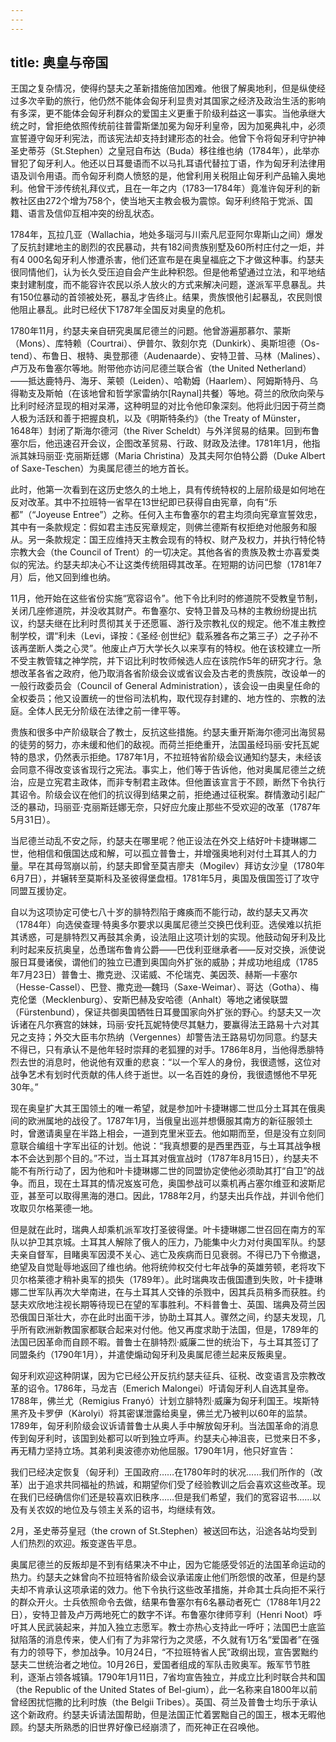 ```yaml
---
---
---
```

title: 奥皇与帝国
---




王国之复杂情况，使得约瑟夫之革新措施倍加困难。他很了解奥地利，但是纵使经过多次辛勤的旅行，他仍然不能体会匈牙利显贵对其国家之经济及政治生活的影响有多深，更不能体会匈牙利群众的爱国主义更重于阶级利益这一事实。当他承继大统之时，曾拒绝依照传统前往普雷斯堡加冕为匈牙利皇帝，因为加冕典礼中，必须宣誓遵守匈牙利宪法，而该宪法却支持封建形态的社会。他曾下令将匈牙利守护神圣史蒂芬（St.Stephen）之皇冠自布达（Buda）移往维也纳（1784年），此举亦冒犯了匈牙利人。他还以日耳曼语而不以马扎耳语代替拉丁语，作为匈牙利法律用语及训令用语。而令匈牙利商人愤怒的是，他曾利用关税阻止匈牙利产品输入奥地利。他曾干涉传统礼拜仪式，且在一年之内（1783—1784年）竟准许匈牙利的新教社区由272个增为758个，使当地天主教会极为震惊。匈牙利终陷于党派、国籍、语言及信仰互相冲突的纷乱状态。

1784年，瓦拉几亚（Wallachia，地处多瑙河与川索凡尼亚阿尔卑斯山之间）爆发了反抗封建地主的剧烈的农民暴动，共有182间贵族别墅及60所村庄付之一炬，并有4 000名匈牙利人惨遭杀害，他们还宣布是在奥皇福庇之下才做这种事。约瑟夫很同情他们，认为长久受压迫自会产生此种积怨。但是他希望通过立法，和平地结束封建制度，而不能容许农民以杀人放火的方式来解决问题，遂派军平息暴乱。共有150位暴动的首领被处死，暴乱才告终止。结果，贵族恨他引起暴乱，农民则恨他阻止暴乱。此时已经伏下1787年全国反对奥皇的危机。

1780年11月，约瑟夫亲自研究奥属尼德兰的问题。他曾游遍那慕尔、蒙斯（Mons）、库特赖（Courtrai）、伊普尔、敦刻尔克（Dunkirk）、奥斯坦德（Os-tend）、布鲁日、根特、奥登那德（Audenaarde）、安特卫普、马林（Malines）、卢万及布鲁塞尔等地。附带他亦访问尼德兰联合省（the United Netherland）——抵达鹿特丹、海牙、莱顿（Leiden）、哈勒姆（Haarlem）、阿姆斯特丹、乌得勒支及斯帕（在该地曾和哲学家雷纳尔[Raynal]共餐）等地。荷兰的欣欣向荣与比利时经济显现的相对呆滞，这种明显的对比令他印象深刻。他将此归因于荷兰商人极为活跃和善于把握良机，以及《明斯特条约》（the Treaty of Münster，1648年）封闭了斯海尔德河（the River Scheldt）与外洋贸易的结果。回到布鲁塞尔后，他迅速召开会议，企图改革贸易、行政、财政及法律。1781年1月，他指派其妹玛丽亚·克丽斯廷娜（Maria Christina）及其夫阿尔伯特公爵（Duke Albert of Saxe-Teschen）为奥属尼德兰的地方首长。

此时，他第一次看到在这历史悠久的土地上，具有传统特权的上层阶级是如何地在反对改革。其中不拉班特一省早在13世纪即已获得自由宪章，向有“乐都”（“Joyeuse Entree”）之称。任何入主布鲁塞尔的君主均须向宪章宣誓效忠，其中有一条款规定：假如君主违反宪章规定，则佛兰德斯有权拒绝对他服务和服从。另一条款规定：国王应维持天主教会现有的特权、财产及权力，并执行特伦特宗教大会（the Council of Trent）的一切决定。其他各省的贵族及教士亦喜爱类似的宪法。约瑟夫却决心不让这类传统阻碍其改革。在短期的访问巴黎（1781年7月）后，他又回到维也纳。

11月，他开始在这些省份实施“宽容诏令”。他下令比利时的修道院不受教皇节制，关闭几座修道院，并没收其财产。布鲁塞尔、安特卫普及马林的主教纷纷提出抗议，约瑟夫继在比利时贯彻其关于还愿匾、游行及宗教礼仪的规定。他不准主教控制学校，谓“利未（Levi，译按：《圣经·创世纪》载系雅各布之第三子）之子孙不该再垄断人类之心灵”。他废止卢万大学长久以来享有的特权。他在该校建立一所不受主教管辖之神学院，并下诏比利时牧师候选人应在该院作5年的研究才行。急想改革各省之政府，他乃取消各省阶级会议或省议会及古老的贵族院，改设单一的一般行政委员会（Council of General Administration），该会设一由奥皇任命的全权委员；他又设置统一的世俗司法机构，取代现存封建的、地方性的、宗教的法庭。全体人民无分阶级在法律之前一律平等。

贵族和很多中产阶级联合了教士，反抗这些措施。约瑟夫重开斯海尔德河出海贸易的徒劳的努力，亦未缓和他们的敌视。而荷兰拒绝重开，法国虽经玛丽·安托瓦妮特的恳求，仍然表示拒绝。1787年1月，不拉班特省阶级会议通知约瑟夫，未经该会同意不得改变该省现行之宪法。事实上，他们等于告诉他，他对奥属尼德兰之统治，应是立宪君主政体，而非专制君主政体。但他置该宣言于不顾，断然下令执行其诏令。阶级会议在他们的抗议得到结果之前，拒绝通过征税案。群情激动引起广泛的暴动，玛丽亚·克丽斯廷娜无奈，只好应允废止那些不受欢迎的改革（1787年5月31日）。

当尼德兰动乱不安之际，约瑟夫在哪里呢？他正设法在外交上结好叶卡捷琳娜二世，他相信和俄国达成和解，可以孤立普鲁士，并增强奥地利对付土耳其人的力量。早在其母驾崩以前，约瑟夫即曾至莫吉廖夫（Mogilev）拜访女沙皇（1780年6月7日），并辗转至莫斯科及圣彼得堡盘桓。1781年5月，奥国及俄国签订了攻守同盟互援协定。

自以为这项协定可使七八十岁的腓特烈陷于瘫痪而不能行动，故约瑟夫又再次（1784年）向选侯查理·特奥多尔要求以奥属尼德兰交换巴伐利亚。选侯难以抗拒其诱惑，可是腓特烈又再鼓其余勇，设法阻止这项计划的实现。他鼓动匈牙利及比利时起来反抗奥皇，怂恿瑞布鲁肯公爵——巴伐利亚继承者——反对交换，派使说服日耳曼诸侯，谓他们的独立已遭到奥国向外扩张的威胁；并成功地组成（1785年7月23日）普鲁士、撒克逊、汉诺威、不伦瑞克、美因茨、赫斯—卡塞尔（Hesse-Cassel）、巴登、撒克逊—魏玛（Saxe-Weimar）、哥达（Gotha）、梅克伦堡（Mecklenburg）、安斯巴赫及安哈德（Anhalt）等地之诸侯联盟（Fürstenbund），保证共御奥国牺牲日耳曼国家向外扩张的野心。约瑟夫又一次诉诸在凡尔赛宫的妹妹，玛丽·安托瓦妮特使尽其魅力，要赢得法王路易十六对其兄之支持；外交大臣韦尔热纳（Vergennes）却警告法王路易切勿同意。约瑟夫不得已，只有承认不是他年轻时崇拜的老狐狸的对手。1786年8月，当他得悉腓特烈去世的消息时，他说他有双重的悲哀：“以一个军人的身份，我很遗憾，这位对战争艺术有划时代贡献的伟人终于逝世。以一名百姓的身份，我很遗憾他不早死30年。”

现在奥皇扩大其王国领土的唯一希望，就是参加叶卡捷琳娜二世瓜分土耳其在俄奥间的欧洲属地的战役了。1787年1月，当俄皇出巡并想慑服其南方的新征服领土时，曾邀请奥皇在半路上相会，一道到克里米亚去。他如期而至，但是没有立刻同意联合编组十字军出征的计划。他说：“我真想要的是西里西亚，与土耳其战争根本不会达到那个目的。”不过，当土耳其对俄宣战时（1787年8月15日），约瑟夫不能不有所行动了，因为他和叶卡捷琳娜二世的同盟协定使他必须助其打“自卫”的战争。而且，现在土耳其的情况岌岌可危，奥国参战可以乘机再占塞尔维亚和波斯尼亚，甚至可以取得黑海的港口。因此，1788年2月，约瑟夫出兵作战，并训令他们攻取贝尔格莱德一地。

但是就在此时，瑞典人却乘机派军攻打圣彼得堡。叶卡捷琳娜二世召回在南方的军队以护卫其京城。土耳其人解除了俄人的压力，乃能集中火力对付奥国军队。约瑟夫亲自督军，目睹奥军因漠不关心、逃亡及疾病而日见衰弱。不得已乃下令撤退，绝望及自觉耻辱地返回了维也纳。他将统帅权交付七年战争的英雄劳顿，老将攻下贝尔格莱德才稍补奥军的损失（1789年）。此时瑞典攻击俄国遭到失败，叶卡捷琳娜二世军队再次大举南进，在与土耳其人交锋的杀戮中，因其兵员稍多而获胜。约瑟夫欢欣地注视长期等待现已在望的军事胜利。不料普鲁士、英国、瑞典及荷兰因恐俄国日渐壮大，亦在此时出面干涉，协助土耳其人。骤然之间，约瑟夫发现，几乎所有欧洲新教国家都联合起来对付他。他又再度求助于法国，但是，1789年的法国已因革命而自顾不暇。普鲁士在腓特烈·威廉二世的统治下，与土耳其签订了同盟条约（1790年1月），并遣使煽动匈牙利及奥属尼德兰起来反叛奥皇。

匈牙利欢迎这种阴谋，因为它已经公开反抗约瑟夫征兵、征税、改变语言及宗教改革的诏令。1786年，马龙吉（Emerich Malongei）吁请匈牙利人自选其皇帝。1788年，佛兰尤（Remigius Franyó）计划立腓特烈·威廉为匈牙利国王。埃斯特黑齐及卡罗伊（Kàrolyi）将其密谋泄露给奥皇，佛兰尤乃被判以60年的监禁。1789年，匈牙利阶级会议诉请普鲁士从奥人手中解放匈牙利。当法国革命的消息传到匈牙利时，该国到处都可以听到独立呼声。约瑟夫心神沮丧，已觉来日不多，再无精力坚持立场。其弟利奥波德亦劝他屈服。1790年1月，他只好宣告：

我们已经决定恢复（匈牙利）王国政府……在1780年时的状况……我们所作的（改革）出于追求共同福祉的热诚，和期望你们受了经验教训之后会喜欢这些改革。现在我们已经确信你们还是较喜欢旧秩序……但是我们希望，我们的宽容诏书……以及有关农奴的地位及与领主关系的诏书，均继续有效。



2月，圣史蒂芬皇冠（the crown of St.Stephen）被送回布达，沿途各站均受到人们热烈的欢迎。叛变遂告平息。

奥属尼德兰的反叛却是不到有结果决不中止，因为它能感受邻近的法国革命运动的热力。约瑟夫之妹曾向不拉班特省阶级会议承诺废止他们所怨恨的改革，但是约瑟夫却不肯承认这项承诺的效力。他下令执行这些改革措施，并命其士兵向拒不采行的群众开火。士兵依照命令去做，结果布鲁塞尔有6名暴动者死亡（1788年1月22日），安特卫普及卢万两地死亡的数字不详。布鲁塞尔律师亨利（Henri Noot）呼吁其人民武装起来，并加入独立志愿军。教士亦热心支持此一呼吁；法国巴士底监狱陷落的消息传来，使人们有了为非常行为之灵感，不久就有1万名“爱国者”在强有力的领导下，参加战争。10月24日，“不拉班特省人民”政纲出现，宣告罢黜约瑟夫二世统治者之地位。10月26日，爱国者组成的军队击败奥军。叛军节节胜利，逐渐占领各城镇。1790年1月11日，7省均宣告独立，并成立比利时联合共和国（the Republic of the United States of Bel-gium），此一名称来自1800年以前曾经困扰恺撒的比利时族（the Belgii Tribes）。英国、荷兰及普鲁士均乐于承认这个新政府。约瑟夫诉请法国帮助，但是法国正忙着罢黜自己的国王，根本无暇他顾。约瑟夫所熟悉的旧世界好像已经崩溃了，而死神正在召唤他。